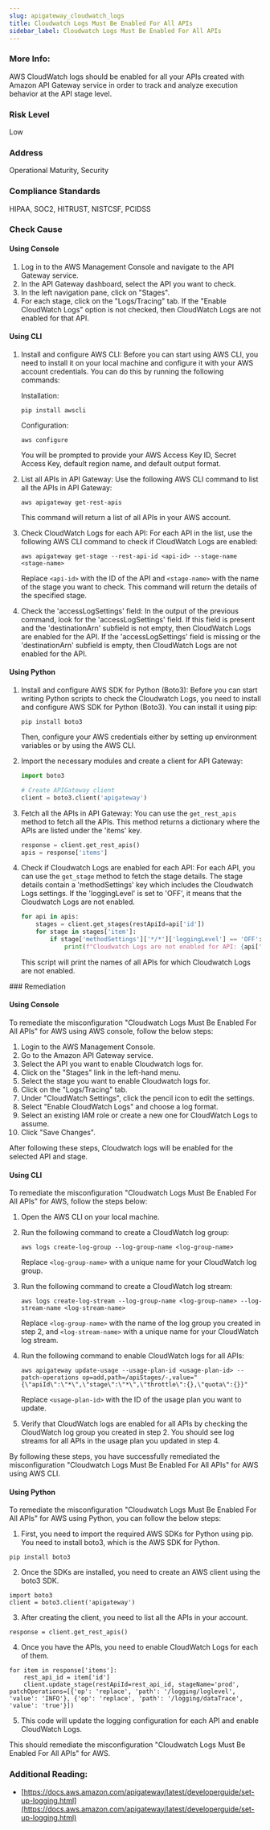 ```yaml
---
slug: apigateway_cloudwatch_logs
title: Cloudwatch Logs Must Be Enabled For All APIs
sidebar_label: Cloudwatch Logs Must Be Enabled For All APIs
---
```


### More Info:

AWS CloudWatch logs should be enabled for all your APIs created with Amazon API Gateway service in order to track and analyze execution behavior at the API stage level.

### Risk Level

Low

### Address

Operational Maturity, Security

### Compliance Standards

HIPAA, SOC2, HITRUST, NISTCSF, PCIDSS



<Tabs><Tab title='Cause'>
### Check Cause

#### Using Console

1. Log in to the AWS Management Console and navigate to the API Gateway service.
2. In the API Gateway dashboard, select the API you want to check.
3. In the left navigation pane, click on "Stages".
4. For each stage, click on the "Logs/Tracing" tab. If the "Enable CloudWatch Logs" option is not checked, then CloudWatch Logs are not enabled for that API.

#### Using CLI

1. Install and configure AWS CLI: Before you can start using AWS CLI, you need to install it on your local machine and configure it with your AWS account credentials. You can do this by running the following commands:

   Installation:
   ```
   pip install awscli
   ```
   Configuration:
   ```
   aws configure
   ```
   You will be prompted to provide your AWS Access Key ID, Secret Access Key, default region name, and default output format.

2. List all APIs in API Gateway: Use the following AWS CLI command to list all the APIs in API Gateway:

   ```
   aws apigateway get-rest-apis
   ```
   This command will return a list of all APIs in your AWS account.

3. Check CloudWatch Logs for each API: For each API in the list, use the following AWS CLI command to check if CloudWatch Logs are enabled:

   ```
   aws apigateway get-stage --rest-api-id <api-id> --stage-name <stage-name>
   ```
   Replace `<api-id>` with the ID of the API and `<stage-name>` with the name of the stage you want to check. This command will return the details of the specified stage.

4. Check the 'accessLogSettings' field: In the output of the previous command, look for the 'accessLogSettings' field. If this field is present and the 'destinationArn' subfield is not empty, then CloudWatch Logs are enabled for the API. If the 'accessLogSettings' field is missing or the 'destinationArn' subfield is empty, then CloudWatch Logs are not enabled for the API.

#### Using Python

1. Install and configure AWS SDK for Python (Boto3): Before you can start writing Python scripts to check the Cloudwatch Logs, you need to install and configure AWS SDK for Python (Boto3). You can install it using pip:

   ```
   pip install boto3
   ```
   Then, configure your AWS credentials either by setting up environment variables or by using the AWS CLI.

2. Import the necessary modules and create a client for API Gateway:

   ```python
   import boto3

   # Create APIGateway client
   client = boto3.client('apigateway')
   ```

3. Fetch all the APIs in API Gateway: You can use the `get_rest_apis` method to fetch all the APIs. This method returns a dictionary where the APIs are listed under the 'items' key.

   ```python
   response = client.get_rest_apis()
   apis = response['items']
   ```

4. Check if Cloudwatch Logs are enabled for each API: For each API, you can use the `get_stage` method to fetch the stage details. The stage details contain a 'methodSettings' key which includes the Cloudwatch Logs settings. If the 'loggingLevel' is set to 'OFF', it means that the Cloudwatch Logs are not enabled.

   ```python
   for api in apis:
       stages = client.get_stages(restApiId=api['id'])
       for stage in stages['item']:
           if stage['methodSettings']['*/*']['loggingLevel'] == 'OFF':
               print(f"Cloudwatch Logs are not enabled for API: {api['name']}")
   ```
   This script will print the names of all APIs for which Cloudwatch Logs are not enabled.

</Tab>


<Tab title='Remediation'>
### Remediation

#### Using Console

To remediate the misconfiguration "Cloudwatch Logs Must Be Enabled For All APIs" for AWS using AWS console, follow the below steps:

1. Login to the AWS Management Console.
2. Go to the Amazon API Gateway service.
3. Select the API you want to enable Cloudwatch logs for.
4. Click on the "Stages" link in the left-hand menu.
5. Select the stage you want to enable Cloudwatch logs for.
6. Click on the "Logs/Tracing" tab.
7. Under "CloudWatch Settings", click the pencil icon to edit the settings.
8. Select "Enable CloudWatch Logs" and choose a log format.
9. Select an existing IAM role or create a new one for CloudWatch Logs to assume.
10. Click "Save Changes".

After following these steps, Cloudwatch logs will be enabled for the selected API and stage.

#### Using CLI

To remediate the misconfiguration "Cloudwatch Logs Must Be Enabled For All APIs" for AWS, follow the steps below:

1. Open the AWS CLI on your local machine.

2. Run the following command to create a CloudWatch log group:

   ```
   aws logs create-log-group --log-group-name <log-group-name>
   ```

   Replace `<log-group-name>` with a unique name for your CloudWatch log group.

3. Run the following command to create a CloudWatch log stream:

   ```
   aws logs create-log-stream --log-group-name <log-group-name> --log-stream-name <log-stream-name>
   ```

   Replace `<log-group-name>` with the name of the log group you created in step 2, and `<log-stream-name>` with a unique name for your CloudWatch log stream.

4. Run the following command to enable CloudWatch logs for all APIs:

   ```
   aws apigateway update-usage --usage-plan-id <usage-plan-id> --patch-operations op=add,path=/apiStages/-,value="{\"apiId\":\"*\",\"stage\":\"*\",\"throttle\":{},\"quota\":{}}"
   ```

   Replace `<usage-plan-id>` with the ID of the usage plan you want to update.

5. Verify that CloudWatch logs are enabled for all APIs by checking the CloudWatch log group you created in step 2. You should see log streams for all APIs in the usage plan you updated in step 4.

By following these steps, you have successfully remediated the misconfiguration "Cloudwatch Logs Must Be Enabled For All APIs" for AWS using AWS CLI.

#### Using Python

To remediate the misconfiguration "Cloudwatch Logs Must Be Enabled For All APIs" for AWS using Python, you can follow the below steps:

1. First, you need to import the required AWS SDKs for Python using pip. You need to install boto3, which is the AWS SDK for Python.

```
pip install boto3
```

2. Once the SDKs are installed, you need to create an AWS client using the boto3 SDK.

```
import boto3
client = boto3.client('apigateway')
```

3. After creating the client, you need to list all the APIs in your account.

```
response = client.get_rest_apis()
```

4. Once you have the APIs, you need to enable CloudWatch Logs for each of them.

```
for item in response['items']:
    rest_api_id = item['id']
    client.update_stage(restApiId=rest_api_id, stageName='prod', patchOperations=[{'op': 'replace', 'path': '/logging/loglevel', 'value': 'INFO'}, {'op': 'replace', 'path': '/logging/dataTrace', 'value': 'true'}])
```

5. This code will update the logging configuration for each API and enable CloudWatch Logs.

This should remediate the misconfiguration "Cloudwatch Logs Must Be Enabled For All APIs" for AWS.

### Additional Reading:

- [https://docs.aws.amazon.com/apigateway/latest/developerguide/set-up-logging.html](https://docs.aws.amazon.com/apigateway/latest/developerguide/set-up-logging.html) 


</Tab>
</Tabs>